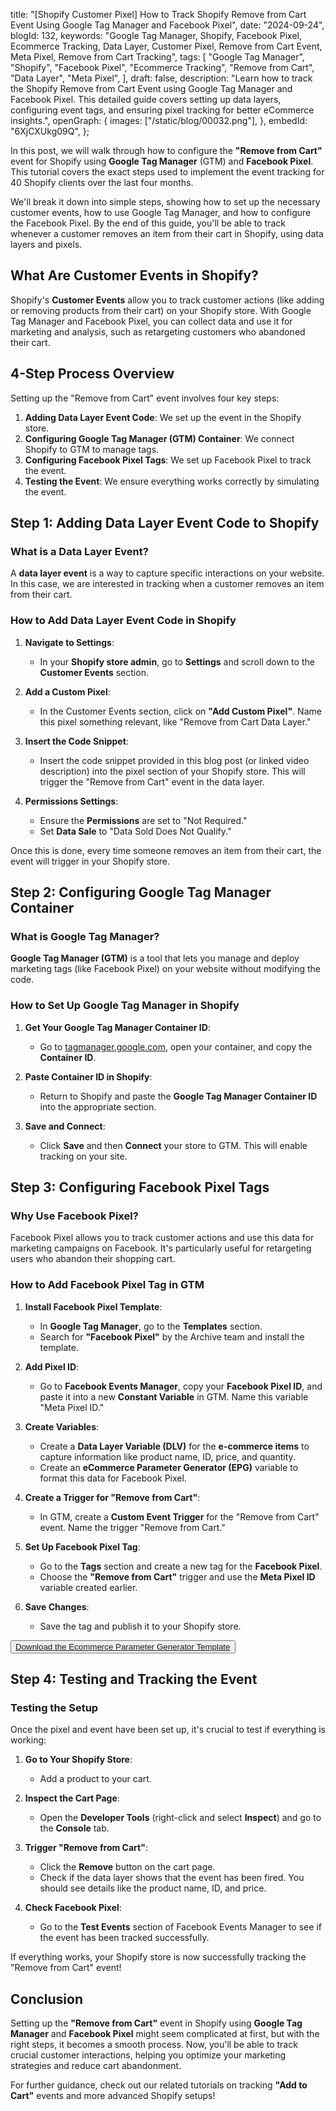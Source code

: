   title:
    "[Shopify Customer Pixel] How to Track Shopify Remove from Cart Event Using Google Tag Manager and Facebook Pixel",
  date: "2024-09-24",
  blogId: 132,
  keywords:
    "Google Tag Manager, Shopify, Facebook Pixel, Ecommerce Tracking, Data Layer, Customer Pixel, Remove from Cart Event, Meta Pixel, Remove from Cart Tracking",
  tags: [
    "Google Tag Manager",
    "Shopify",
    "Facebook Pixel",
    "Ecommerce Tracking",
    "Remove from Cart",
    "Data Layer",
    "Meta Pixel",
  ],
  draft: false,
  description:
    "Learn how to track the Shopify Remove from Cart Event using Google Tag Manager and Facebook Pixel. This detailed guide covers setting up data layers, configuring event tags, and ensuring pixel tracking for better eCommerce insights.",
  openGraph: {
    images: ["/static/blog/00032.png"],
  },
  embedId: "6XjCXUkg09Q",
};

In this post, we will walk through how to configure the **"Remove from Cart"** event for Shopify using **Google Tag Manager** (GTM) and **Facebook Pixel**. This tutorial covers the exact steps used to implement the event tracking for 40 Shopify clients over the last four months.

We'll break it down into simple steps, showing how to set up the necessary customer events, how to use Google Tag Manager, and how to configure the Facebook Pixel. By the end of this guide, you'll be able to track whenever a customer removes an item from their cart in Shopify, using data layers and pixels.

## What Are Customer Events in Shopify?

Shopify's **Customer Events** allow you to track customer actions (like adding or removing products from their cart) on your Shopify store. With Google Tag Manager and Facebook Pixel, you can collect data and use it for marketing and analysis, such as retargeting customers who abandoned their cart.

## 4-Step Process Overview

Setting up the "Remove from Cart" event involves four key steps:

1. **Adding Data Layer Event Code**: We set up the event in the Shopify store.
2. **Configuring Google Tag Manager (GTM) Container**: We connect Shopify to GTM to manage tags.
3. **Configuring Facebook Pixel Tags**: We set up Facebook Pixel to track the event.
4. **Testing the Event**: We ensure everything works correctly by simulating the event.

## Step 1: Adding Data Layer Event Code to Shopify

### What is a Data Layer Event?

A **data layer event** is a way to capture specific interactions on your website. In this case, we are interested in tracking when a customer removes an item from their cart.

### How to Add Data Layer Event Code in Shopify

1. **Navigate to Settings**:

   - In your **Shopify store admin**, go to **Settings** and scroll down to the **Customer Events** section.

2. **Add a Custom Pixel**:

   - In the Customer Events section, click on **"Add Custom Pixel"**. Name this pixel something relevant, like "Remove from Cart Data Layer."

3. **Insert the Code Snippet**:
   - Insert the code snippet provided in this blog post (or linked video description) into the pixel section of your Shopify store. This will trigger the "Remove from Cart" event in the data layer.
4. **Permissions Settings**:
   - Ensure the **Permissions** are set to "Not Required."
   - Set **Data Sale** to "Data Sold Does Not Qualify."

<DataLayerCodeBlock fileName="remove_from_cart.js" />

Once this is done, every time someone removes an item from their cart, the event will trigger in your Shopify store.

## Step 2: Configuring Google Tag Manager Container

### What is Google Tag Manager?

**Google Tag Manager (GTM)** is a tool that lets you manage and deploy marketing tags (like Facebook Pixel) on your website without modifying the code.

### How to Set Up Google Tag Manager in Shopify

1. **Get Your Google Tag Manager Container ID**:

   - Go to [tagmanager.google.com](https://tagmanager.google.com), open your container, and copy the **Container ID**.

2. **Paste Container ID in Shopify**:

   - Return to Shopify and paste the **Google Tag Manager Container ID** into the appropriate section.

3. **Save and Connect**:
   - Click **Save** and then **Connect** your store to GTM. This will enable tracking on your site.

## Step 3: Configuring Facebook Pixel Tags

### Why Use Facebook Pixel?

Facebook Pixel allows you to track customer actions and use this data for marketing campaigns on Facebook. It's particularly useful for retargeting users who abandon their shopping cart.

### How to Add Facebook Pixel Tag in GTM

1. **Install Facebook Pixel Template**:

   - In **Google Tag Manager**, go to the **Templates** section.
   - Search for **"Facebook Pixel"** by the Archive team and install the template.

2. **Add Pixel ID**:

   - Go to **Facebook Events Manager**, copy your **Facebook Pixel ID**, and paste it into a new **Constant Variable** in GTM. Name this variable "Meta Pixel ID."

3. **Create Variables**:

   - Create a **Data Layer Variable (DLV)** for the **e-commerce items** to capture information like product name, ID, price, and quantity.
   - Create an **eCommerce Parameter Generator (EPG)** variable to format this data for Facebook Pixel.

4. **Create a Trigger for "Remove from Cart"**:

   - In GTM, create a **Custom Event Trigger** for the "Remove from Cart" event. Name the trigger "Remove from Cart."

5. **Set Up Facebook Pixel Tag**:

   - Go to the **Tags** section and create a new tag for the **Facebook Pixel**.
   - Choose the **"Remove from Cart"** trigger and use the **Meta Pixel ID** variable created earlier.

6. **Save Changes**:
   - Save the tag and publish it to your Shopify store.

<AuthenticatedLayout>
  <Button className="p-6">
    <a href="/static/templates/Ecommerce-Parameter-Generator.tpl" download>
      Download the Ecommerce Parameter Generator Template
    </a>
  </Button>
</AuthenticatedLayout>

## Step 4: Testing and Tracking the Event

### Testing the Setup

Once the pixel and event have been set up, it's crucial to test if everything is working:

1. **Go to Your Shopify Store**:

   - Add a product to your cart.

2. **Inspect the Cart Page**:
   - Open the **Developer Tools** (right-click and select **Inspect**) and go to the **Console** tab.
3. **Trigger "Remove from Cart"**:

   - Click the **Remove** button on the cart page.
   - Check if the data layer shows that the event has been fired. You should see details like the product name, ID, and price.

4. **Check Facebook Pixel**:
   - Go to the **Test Events** section of Facebook Events Manager to see if the event has been tracked successfully.

If everything works, your Shopify store is now successfully tracking the "Remove from Cart" event!

## Conclusion

Setting up the **"Remove from Cart"** event in Shopify using **Google Tag Manager** and **Facebook Pixel** might seem complicated at first, but with the right steps, it becomes a smooth process. Now, you'll be able to track crucial customer interactions, helping you optimize your marketing strategies and reduce cart abandonment.

For further guidance, check out our related tutorials on tracking **"Add to Cart"** events and more advanced Shopify setups!
